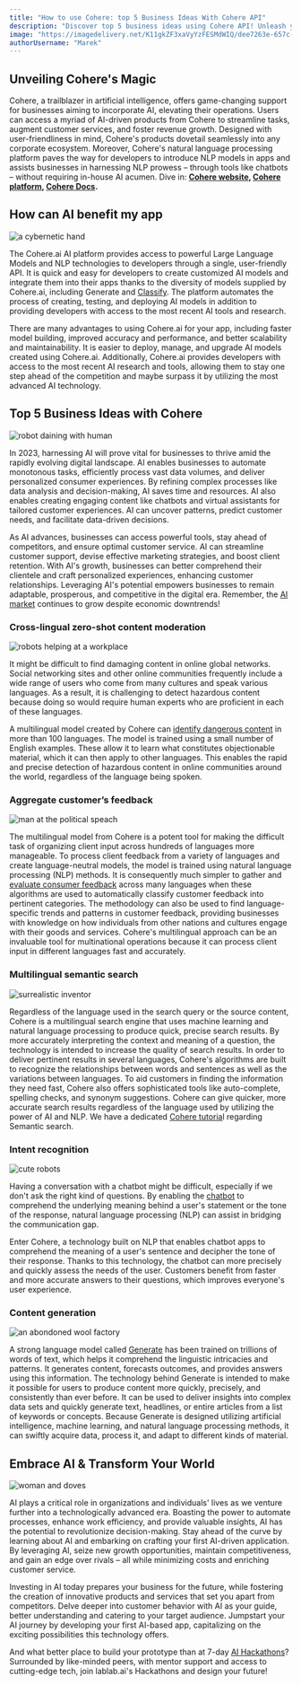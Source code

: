 ```yaml
---
title: "How to use Cohere: top 5 Business Ideas With Cohere API"
description: "Discover top 5 business ideas using Cohere API! Unleash your creativity with our Cohere guide to build AI chatbots, craft unique AI app ideas, and elevate your project with ease."
image: "https://imagedelivery.net/K11gkZF3xaVyYzFESMdWIQ/dee7263e-657c-441b-b6a8-c7f54be6b000/full"
authorUsername: "Marek"
---
```


## Unveiling Cohere's Magic

Cohere, a trailblazer in artificial intelligence, offers game-changing support for businesses aiming to incorporate AI, elevating their operations. Users can access a myriad of AI-driven products from Cohere to streamline tasks, augment customer services, and foster revenue growth. Designed with user-friendliness in mind, Cohere's products dovetail seamlessly into any corporate ecosystem. Moreover, Cohere's natural language processing platform paves the way for developers to introduce NLP models in apps and assists businesses in harnessing NLP prowess – through tools like chatbots – without requiring in-house AI acumen. Dive in: **[Cohere website](https://cohere.ai/), [Cohere platform](https://os.cohere.ai/), [Cohere Docs](https://docs.cohere.ai/).**


## How can AI benefit my app

<Img src="https://imagedelivery.net/K11gkZF3xaVyYzFESMdWIQ/3d21d2f4-ba73-442b-1e78-94b8135ee400/full" alt="a cybernetic hand" />

The Cohere.ai AI platform provides access to powerful Large Language Models and NLP technologies to developers through a single, user-friendly API. It is quick and easy for developers to create customized AI models and integrate them into their apps thanks to the diversity of models supplied by Cohere.ai, including Generate and [Classify](https://cohere.ai/classify). The platform automates the process of creating, testing, and deploying AI models in addition to providing developers with access to the most recent AI tools and research.

There are many advantages to using Cohere.ai for your app, including faster model building, improved accuracy and performance, and better scalability and maintainability. It is easier to deploy, manage, and upgrade AI models created using Cohere.ai. Additionally, Cohere.ai provides developers with access to the most recent AI research and tools, allowing them to stay one step ahead of the competition and maybe surpass it by utilizing the most advanced AI technology.

## Top 5 Business Ideas with Cohere

<Img src="https://imagedelivery.net/K11gkZF3xaVyYzFESMdWIQ/ed5bd7d0-47cd-4bd4-ffed-164d82915500/full" alt="robot daining with human" />

In 2023, harnessing AI will prove vital for businesses to thrive amid the rapidly evolving digital landscape. AI enables businesses to automate monotonous tasks, efficiently process vast data volumes, and deliver personalized consumer experiences. By refining complex processes like data analysis and decision-making, AI saves time and resources. AI also enables creating engaging content like chatbots and virtual assistants for tailored customer experiences. AI can uncover patterns, predict customer needs, and facilitate data-driven decisions.

As AI advances, businesses can access powerful tools, stay ahead of competitors, and ensure optimal customer service. AI can streamline customer support, devise effective marketing strategies, and boost client retention. With AI's growth, businesses can better comprehend their clientele and craft personalized experiences, enhancing customer relationships. Leveraging AI's potential empowers businesses to remain adaptable, prosperous, and competitive in the digital era. Remember, the [AI market](https://newnative.ai/news/the-ai-economy-and-future-of-ai-natives) continues to grow despite economic downtrends!

### Cross-lingual zero-shot content moderation

<Img src="https://imagedelivery.net/K11gkZF3xaVyYzFESMdWIQ/acde22d5-f710-47d6-c937-c5e9703f5f00/full" alt="robots helping at a workplace" />

It might be difficult to find damaging content in online global networks. Social networking sites and other online communities frequently include a wide range of users who come from many cultures and speak various languages. As a result, it is challenging to detect hazardous content because doing so would require human experts who are proficient in each of these languages.

A multilingual model created by Cohere can [identify dangerous content](https://cohere.ai/use-case-toxic-language) in more than 100 languages. The model is trained using a small number of English examples. These allow it to learn what constitutes objectionable material, which it can then apply to other languages. This enables the rapid and precise detection of hazardous content in online communities around the world, regardless of the language being spoken.

### Aggregate customer’s feedback 

<Img src="https://imagedelivery.net/K11gkZF3xaVyYzFESMdWIQ/0804d57b-b381-4673-cd2e-4ee14cb71300/full" alt="man at the political speach" />

The multilingual model from Cohere is a potent tool for making the difficult task of organizing client input across hundreds of languages more manageable. To process client feedback from a variety of languages and create language-neutral models, the model is trained using natural language processing (NLP) methods. It is consequently much simpler to gather and [evaluate consumer feedback](https://cohere.ai/use-case-customer-support) across many languages when these algorithms are used to automatically classify customer feedback into pertinent categories. The methodology can also be used to find language-specific trends and patterns in customer feedback, providing businesses with knowledge on how individuals from other nations and cultures engage with their goods and services. Cohere's multilingual approach can be an invaluable tool for multinational operations because it can process client input in different languages fast and accurately.

### Multilingual semantic search

<Img src="https://imagedelivery.net/K11gkZF3xaVyYzFESMdWIQ/9217c74f-0ffa-4438-f7fa-51b54a70c300/full" alt="surrealistic inventor" />

Regardless of the language used in the search query or the source content, Cohere is a multilingual search engine that uses machine learning and natural language processing to produce quick, precise search results. By more accurately interpreting the context and meaning of a question, the technology is intended to increase the quality of search results. In order to deliver pertinent results in several languages, Cohere's algorithms are built to recognize the relationships between words and sentences as well as the variations between languages. To aid customers in finding the information they need fast, Cohere also offers sophisticated tools like auto-complete, spelling checks, and synonym suggestions. Cohere can give quicker, more accurate search results regardless of the language used by utilizing the power of AI and NLP. We have a dedicated [Cohere tutoria](https://lablab.ai/t/cohere-semantic-search)l regarding Semantic search.

### Intent recognition

<Img src="https://imagedelivery.net/K11gkZF3xaVyYzFESMdWIQ/bef64994-d5a1-4ee7-0c1f-53977bf13f00/full" alt="cute robots" />

Having a conversation with a chatbot might be difficult, especially if we don't ask the right kind of questions. By enabling the [chatbot](https://cohere.ai/use-case-intent-recognition) to comprehend the underlying meaning behind a user's statement or the tone of the response, natural language processing (NLP) can assist in bridging the communication gap.

Enter Cohere, a technology built on NLP that enables chatbot apps to comprehend the meaning of a user's sentence and decipher the tone of their response. Thanks to this technology, the chatbot can more precisely and quickly assess the needs of the user. Customers benefit from faster and more accurate answers to their questions, which improves everyone's user experience.

### Content generation

<Img src="https://imagedelivery.net/K11gkZF3xaVyYzFESMdWIQ/7c3b0c9a-0d19-44a3-58c1-a6ba7b852900/full" alt="an abondoned wool factory" />

A strong language model called [Generate](https://cohere.ai/generate) has been trained on trillions of words of text, which helps it comprehend the linguistic intricacies and patterns. It generates content, forecasts outcomes, and provides answers using this information. The technology behind Generate is intended to make it possible for users to produce content more quickly, precisely, and consistently than ever before. It can be used to deliver insights into complex data sets and quickly generate text, headlines, or entire articles from a list of keywords or concepts. Because Generate is designed utilizing artificial intelligence, machine learning, and natural language processing methods, it can swiftly acquire data, process it, and adapt to different kinds of material.

## Embrace AI & Transform Your World

<Img src="https://imagedelivery.net/K11gkZF3xaVyYzFESMdWIQ/6db3df12-dd58-4b05-3c46-6f3898156600/full" alt="woman and doves" />

AI plays a critical role in organizations and individuals' lives as we venture further into a technologically advanced era. Boasting the power to automate processes, enhance work efficiency, and provide valuable insights, AI has the potential to revolutionize decision-making. Stay ahead of the curve by learning about AI and embarking on crafting your first AI-driven application. By leveraging AI, seize new growth opportunities, maintain competitiveness, and gain an edge over rivals – all while minimizing costs and enriching customer service.

Investing in AI today prepares your business for the future, while fostering the creation of innovative products and services that set you apart from competitors. Delve deeper into customer behavior with AI as your guide, better understanding and catering to your target audience. Jumpstart your AI journey by developing your first AI-based app, capitalizing on the exciting possibilities this technology offers.

And what better place to build your prototype than at 7-day [AI Hackathons](https://lablab.ai/event)? Surrounded by like-minded peers, with mentor support and access to cutting-edge tech, join lablab.ai's Hackathons and design your future!

